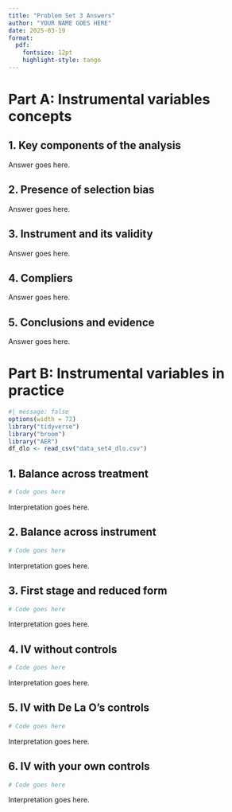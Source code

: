 ```yaml
---
title: "Problem Set 3 Answers"
author: "YOUR NAME GOES HERE"
date: 2025-03-19
format:
  pdf:
    fontsize: 12pt
    highlight-style: tango
---
```



# Part A: Instrumental variables concepts

## 1. Key components of the analysis

Answer goes here.

## 2. Presence of selection bias

Answer goes here.

## 3. Instrument and its validity

Answer goes here.

## 4. Compliers

Answer goes here.

## 5. Conclusions and evidence

Answer goes here.

# Part B: Instrumental variables in practice

```r
#| message: false
options(width = 72)
library("tidyverse")
library("broom")
library("AER")
df_dlo <- read_csv("data_set4_dlo.csv")
```

## 1. Balance across treatment

```r
# Code goes here
```

Interpretation goes here.

## 2. Balance across instrument

```r
# Code goes here
```

Interpretation goes here.

## 3. First stage and reduced form

```r
# Code goes here
```

Interpretation goes here.

## 4. IV without controls

```r
# Code goes here
```

Interpretation goes here.

## 5. IV with De La O's controls

```r
# Code goes here
```

Interpretation goes here.

## 6. IV with your own controls

```r
# Code goes here
```

Interpretation goes here.

